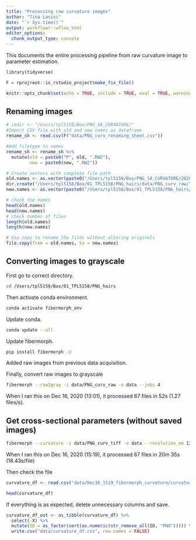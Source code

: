 ```yaml
---
title: "Processing raw curvature images"
author: "Tina Lasisi"
date: "`r Sys.time()`"
output: workflowr::wflow_html
editor_options:
  chunk_output_type: console
---
```

This documents the entire processing pipeline from raw curvature image to parameter estimation.
```r
library(tidyverse)

F = rprojroot::is_rstudio_project$make_fix_file()

knitr::opts_chunk$set(echo = TRUE, include = TRUE, eval = TRUE, warning = FALSE, message = FALSE)
```

## Renaming images

```r

# imdir <- "/Users/tpl5158/Box/PNG_SA_CURVATURE/"
#Import CSV file with old and new names as dataframe
rename_sh <- read.csv(F("data/PNG_curv_renaming_sheet.csv"))

#Add filetype to names
rename_sh <- rename_sh %>% 
  mutate(old = paste0("P", old, ".RW2"),
         new = paste0(new, ".RW2"))

# Create vectors with complete file path
old.names <- as.vector(paste0("/Users/tpl5158/Box/PNG_SA_CURVATURE/20200817Dump/", rename_sh$old))
dir.create("/Users/tpl5158/Box/01_TPL5158/PNG_hairs/data/PNG_curv_raw/")
new.names <- as.vector(paste0("/Users/tpl5158/Box/01_TPL5158/PNG_hairs/data/PNG_curv_raw/", rename_sh$new))

# check the names
head(old.names)
head(new.names)
# check number of files
length(old.names)
length(new.names)

# Use copy to rename the files without altering originals
file.copy(from = old.names, to = new.names)


```

## Converting images to grayscale

First go to correct directory.
```bash
cd /Users/tpl5158/Box/01_TPL5158/PNG_hairs
```

Then activate conda environment.
```bash
conda activate fibermorph_env
```

Update conda.
```bash
conda update --all
```

Update fibermorph.
```bash
pip install fibermorph -U
```

Added raw images from previous data acquisition.

Finally, convert raw images to grayscale
```bash
fibermorph --raw2gray -i data/PNG_curv_raw -o data --jobs 4
```
When I ran this on Dec 16, 2020 (13:01), it processed 67 files in 52s (1.27 files/s).

## Get cross-sectional parameters (without saved images)
```bash
fibermorph --curvature -i data/PNG_curv_tiff -o data --resolution_mm 132  --jobs 4
```

When I ran this on Dec 16, 2020 (15:19), it processed 67 files in 20m 35s (18.43s/file)

Then check the file 
```r

curvature_df <- read.csv("data/Dec16_1519_fibermorph_curvature/curvature_summary_data_Dec16_1540.csv")

head(curvature_df)
```


If everything is as expected, delete unnecessary columns and save.
```r
curvature_df_out <- as_tibble(curvature_df) %>% 
  select(-X) %>% 
  mutate(ID = as_factor(sort(as.numeric(str_remove_all(ID, "PNG"))))) %>% 
  write.csv("data/curvature_df.csv", row.names = FALSE)
```

